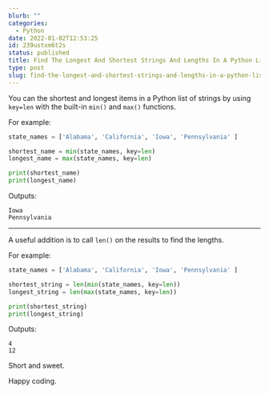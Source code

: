 ```yaml
---
blurb: ""
categories:
  - Python
date: 2022-01-02T12:53:25
id: 239ustxm6t2s
status: published
title: Find The Longest And Shortest Strings And Lengths In A Python List
type: post
slug: find-the-longest-and-shortest-strings-and-lengths-in-a-python-list--239ustxm6t2s
---
```


You can the shortest and longest items in a Python list of strings by using `key=len` with the built-in `min()` and `max()` functions. 

For example:

```python
state_names = ['Alabama', 'California', 'Iowa', 'Pennsylvania' ]

shortest_name = min(state_names, key=len)
longest_name = max(state_names, key=len)

print(shortest_name)
print(longest_name)
```

Outputs:

```
Iowa
Pennsylvania
```

---

A useful addition is to call `len()` on the results to find the lengths. 

For example:

```python
state_names = ['Alabama', 'California', 'Iowa', 'Pennsylvania' ]

shortest_string = len(min(state_names, key=len))
longest_string = len(max(state_names, key=len))

print(shortest_string)
print(longest_string)
```

Outputs:

```
4
12
```

Short and sweet. 

Happy coding.



